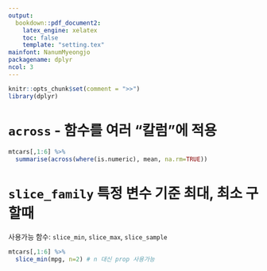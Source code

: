 ```yaml
---
output:
  bookdown::pdf_document2:
    latex_engine: xelatex
    toc: false
    template: "setting.tex"
mainfont: NanumMyeongjo
packagename: dplyr
ncol: 3
---
```


```r
knitr::opts_chunk$set(comment = ">>")
library(dplyr)
```

\bcolorbox

# `across` - 함수를 여러 "칼럼"에 적용

```r
mtcars[,1:6] %>% 
  summarise(across(where(is.numeric), mean, na.rm=TRUE))
```


\ecolorbox


\bcolorbox

# `slice_family` 특정 변수 기준 최대, 최소 구할때

사용가능 함수: `slice_min`, `slice_max`, `slice_sample`

```r
mtcars[,1:6] %>% 
  slice_min(mpg, n=2) # n 대신 prop 사용가능
```

\ecolorbox

